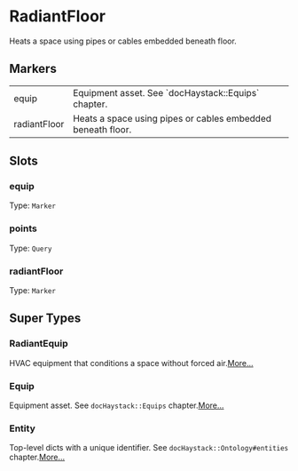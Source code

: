 # RadiantFloor
Heats a space using pipes or cables embedded beneath floor.
## Markers
<table>
<tbody>
<tr>
<td className='p-2 align-top'><span className='bg-sky-200 rounded-md px-3 py-1 text-sky-700 block font-semibold text-center text-sm'>equip </span></td>
<td className='p-2 align-top'>Equipment asset. See `docHaystack::Equips` chapter.</td>
</tr>
<tr>
<td className='p-2 align-top'><span className='bg-sky-200 rounded-md px-3 py-1 text-sky-700 block font-semibold text-center text-sm'>radiantFloor </span></td>
<td className='p-2 align-top'>Heats a space using pipes or cables embedded beneath floor.</td>
</tr>
</tbody>
</table>

## Slots

### equip
Type: `Marker`

### points
Type: `Query`

### radiantFloor
Type: `Marker`



## Super Types
### RadiantEquip
HVAC equipment that conditions a space without forced air.[More...](./RadiantEquip)

### Equip
Equipment asset.
See `docHaystack::Equips` chapter.[More...](./Equip)

### Entity
Top-level dicts with a unique identifier.
See `docHaystack::Ontology#entities` chapter.[More...](./Entity)


